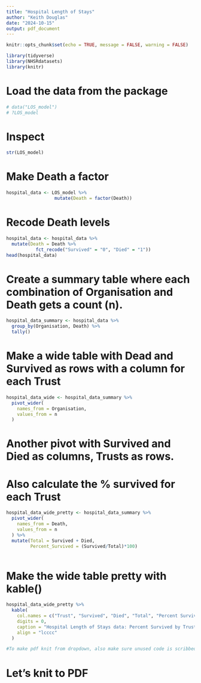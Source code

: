 ```yaml
---
title: "Hospital Length of Stays"
author: "Keith Douglas"
date: "2024-10-15"
output: pdf_document
---
```


```r
knitr::opts_chunk$set(echo = TRUE, message = FALSE, warning = FALSE)
```

```r
library(tidyverse)
library(NHSRdatasets)
library(knitr)
```

# Load the data from the package
```r
# data("LOS_model")
# ?LOS_model
```

# Inspect
```r
str(LOS_model)

```


# Make Death a factor
```r
hospital_data <- LOS_model %>% 
                  mutate(Death = factor(Death))

```


# Recode Death levels
```r
hospital_data <- hospital_data %>% 
  mutate(Death = Death %>% 
           fct_recode("Survived" = "0", "Died" = "1"))
head(hospital_data)

```


# Create a summary table where each combination of Organisation and Death gets a count (n).
```r
hospital_data_summary <- hospital_data %>% 
  group_by(Organisation, Death) %>% 
  tally()

```

# Make a wide table with Dead and Survived as rows with a column for each Trust
```r
hospital_data_wide <- hospital_data_summary %>% 
  pivot_wider(
    names_from = Organisation,
    values_from = n
  )


```

# Another pivot with Survived and Died as columns, Trusts as rows.
# Also calculate the % survived for each Trust
```r
hospital_data_wide_pretty <- hospital_data_summary %>% 
  pivot_wider(
    names_from = Death,
    values_from = n
  ) %>% 
  mutate(Total = Survived + Died,
         Percent_Survived = (Survived/Total)*100)
         

```


# Make the wide table pretty with kable()
```r
hospital_data_wide_pretty %>% 
  kable(
    col.names = c("Trust", "Survived", "Died", "Total", "Percent Survived"),
    digits = 0,
    caption = "Hospital Length of Stays data: Percent Survived by Trust",
    align = "lcccc"
  )

#To make pdf knit from dropdown, also make sure unused code is scribbed out and 
```


# Let's knit to PDF


